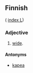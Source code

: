 ==Finnish==
( [[Wiktionary:Finnish_index_l|index L]])

===Adjective===

# [[wide]].

====Antonyms====

* [[kapea]]